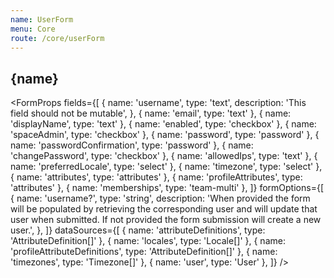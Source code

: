 ```yaml
---
name: UserForm
menu: Core
route: /core/userForm
---
```




<h2>{name}</h2>

<FormProps
  fields={[
    {
      name: 'username',
      type: 'text',
      description: 'This field should not be mutable',
    },
    { name: 'email', type: 'text' },
    { name: 'displayName', type: 'text' },
    { name: 'enabled', type: 'checkbox' },
    { name: 'spaceAdmin', type: 'checkbox' },
    { name: 'password', type: 'password' },
    { name: 'passwordConfirmation', type: 'password' },
    { name: 'changePassword', type: 'checkbox' },
    { name: 'allowedIps', type: 'text' },
    { name: 'preferredLocale', type: 'select' },
    { name: 'timezone', type: 'select' },
    { name: 'attributes', type: 'attributes' },
    { name: 'profileAttributes', type: 'attributes' },
    { name: 'memberships', type: 'team-multi' },
  ]}
  formOptions={[
    {
      name: 'username?',
      type: 'string',
      description:
        'When provided the form will be populated by retrieving the corresponding user and will update that user when submitted. If not provided the form submission will create a new user.',
    },
  ]}
  dataSources={[
    { name: 'attributeDefinitions', type: 'AttributeDefinition[]' },
    { name: 'locales', type: 'Locale[]' },
    { name: 'profileAttributeDefinitions', type: 'AttributeDefinition[]' },
    { name: 'timezones', type: 'Timezone[]' },
    { name: 'user', type: 'User' },
  ]}
/>

